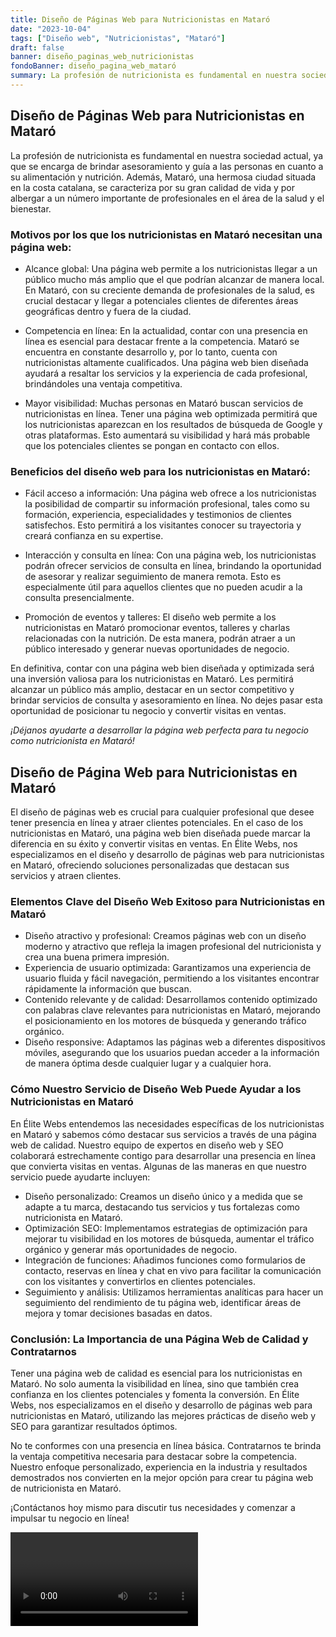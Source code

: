 ```yaml
---
title: Diseño de Páginas Web para Nutricionistas en Mataró
date: "2023-10-04"
tags: ["Diseño web", "Nutricionistas", "Mataró"]
draft: false
banner: diseño_paginas_web_nutricionistas
fondoBanner: diseño_pagina_web_mataró
summary: La profesión de nutricionista es fundamental en nuestra sociedad actual, ya que se encarga de brindar asesoramiento y guía a las personas en cuanto a su alimentación y nutrición. Además, Mataró, una hermosa ciudad situada en la costa catalana, se caracteriza por su gran calidad de vida y por albergar a un número importante de profesionales en el área de la salud y el bienestar.
---
```



## Diseño de Páginas Web para Nutricionistas en Mataró

La profesión de nutricionista es fundamental en nuestra sociedad actual, ya que se encarga de brindar asesoramiento y guía a las personas en cuanto a su alimentación y nutrición. Además, Mataró, una hermosa ciudad situada en la costa catalana, se caracteriza por su gran calidad de vida y por albergar a un número importante de profesionales en el área de la salud y el bienestar.

### Motivos por los que los nutricionistas en Mataró necesitan una página web:

- Alcance global: Una página web permite a los nutricionistas llegar a un público mucho más amplio que el que podrían alcanzar de manera local. En Mataró, con su creciente demanda de profesionales de la salud, es crucial destacar y llegar a potenciales clientes de diferentes áreas geográficas dentro y fuera de la ciudad.

- Competencia en línea: En la actualidad, contar con una presencia en línea es esencial para destacar frente a la competencia. Mataró se encuentra en constante desarrollo y, por lo tanto, cuenta con nutricionistas altamente cualificados. Una página web bien diseñada ayudará a resaltar los servicios y la experiencia de cada profesional, brindándoles una ventaja competitiva.

- Mayor visibilidad: Muchas personas en Mataró buscan servicios de nutricionistas en línea. Tener una página web optimizada permitirá que los nutricionistas aparezcan en los resultados de búsqueda de Google y otras plataformas. Esto aumentará su visibilidad y hará más probable que los potenciales clientes se pongan en contacto con ellos.

### Beneficios del diseño web para los nutricionistas en Mataró:

- Fácil acceso a información: Una página web ofrece a los nutricionistas la posibilidad de compartir su información profesional, tales como su formación, experiencia, especialidades y testimonios de clientes satisfechos. Esto permitirá a los visitantes conocer su trayectoria y creará confianza en su expertise.

- Interacción y consulta en línea: Con una página web, los nutricionistas podrán ofrecer servicios de consulta en línea, brindando la oportunidad de asesorar y realizar seguimiento de manera remota. Esto es especialmente útil para aquellos clientes que no pueden acudir a la consulta presencialmente.

- Promoción de eventos y talleres: El diseño web permite a los nutricionistas en Mataró promocionar eventos, talleres y charlas relacionadas con la nutrición. De esta manera, podrán atraer a un público interesado y generar nuevas oportunidades de negocio.

En definitiva, contar con una página web bien diseñada y optimizada será una inversión valiosa para los nutricionistas en Mataró. Les permitirá alcanzar un público más amplio, destacar en un sector competitivo y brindar servicios de consulta y asesoramiento en línea. No dejes pasar esta oportunidad de posicionar tu negocio y convertir visitas en ventas.

_¡Déjanos ayudarte a desarrollar la página web perfecta para tu negocio como nutricionista en Mataró!_

<GifSeo />

<Cta />

## Diseño de Página Web para Nutricionistas en Mataró

El diseño de páginas web es crucial para cualquier profesional que desee tener presencia en línea y atraer clientes potenciales. En el caso de los nutricionistas en Mataró, una página web bien diseñada puede marcar la diferencia en su éxito y convertir visitas en ventas. En Élite Webs, nos especializamos en el diseño y desarrollo de páginas web para nutricionistas en Mataró, ofreciendo soluciones personalizadas que destacan sus servicios y atraen clientes.

### Elementos Clave del Diseño Web Exitoso para Nutricionistas en Mataró

- Diseño atractivo y profesional: Creamos páginas web con un diseño moderno y atractivo que refleja la imagen profesional del nutricionista y crea una buena primera impresión.
- Experiencia de usuario optimizada: Garantizamos una experiencia de usuario fluida y fácil navegación, permitiendo a los visitantes encontrar rápidamente la información que buscan.
- Contenido relevante y de calidad: Desarrollamos contenido optimizado con palabras clave relevantes para nutricionistas en Mataró, mejorando el posicionamiento en los motores de búsqueda y generando tráfico orgánico.
- Diseño responsive: Adaptamos las páginas web a diferentes dispositivos móviles, asegurando que los usuarios puedan acceder a la información de manera óptima desde cualquier lugar y a cualquier hora.

### Cómo Nuestro Servicio de Diseño Web Puede Ayudar a los Nutricionistas en Mataró

En Élite Webs entendemos las necesidades específicas de los nutricionistas en Mataró y sabemos cómo destacar sus servicios a través de una página web de calidad. Nuestro equipo de expertos en diseño web y SEO colaborará estrechamente contigo para desarrollar una presencia en línea que convierta visitas en ventas. Algunas de las maneras en que nuestro servicio puede ayudarte incluyen:

- Diseño personalizado: Creamos un diseño único y a medida que se adapte a tu marca, destacando tus servicios y tus fortalezas como nutricionista en Mataró.
- Optimización SEO: Implementamos estrategias de optimización para mejorar tu visibilidad en los motores de búsqueda, aumentar el tráfico orgánico y generar más oportunidades de negocio.
- Integración de funciones: Añadimos funciones como formularios de contacto, reservas en línea y chat en vivo para facilitar la comunicación con los visitantes y convertirlos en clientes potenciales.
- Seguimiento y análisis: Utilizamos herramientas analíticas para hacer un seguimiento del rendimiento de tu página web, identificar áreas de mejora y tomar decisiones basadas en datos.

### Conclusión: La Importancia de una Página Web de Calidad y Contratarnos

Tener una página web de calidad es esencial para los nutricionistas en Mataró. No solo aumenta la visibilidad en línea, sino que también crea confianza en los clientes potenciales y fomenta la conversión. En Élite Webs, nos especializamos en el diseño y desarrollo de páginas web para nutricionistas en Mataró, utilizando las mejores prácticas de diseño web y SEO para garantizar resultados óptimos.

No te conformes con una presencia en línea básica. Contratarnos te brinda la ventaja competitiva necesaria para destacar sobre la competencia. Nuestro enfoque personalizado, experiencia en la industria y resultados demostrados nos convierten en la mejor opción para crear tu página web de nutricionista en Mataró.

¡Contáctanos hoy mismo para discutir tus necesidades y comenzar a impulsar tu negocio en línea!

<Video />

<CtaBot job="Nutricionistas" city="Mataró" />

<Gmaps query="Mataró+españa+maps" />
